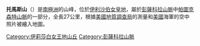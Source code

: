 {{coord|84|21|S|65|12|W|display=title}}

'''托馬斯山'''（{{lang-en|Thomas Hills}}）是[[南極洲|南極洲]]的山峰，位於[[伊利沙伯女皇地|伊利沙伯女皇地]]，屬於[[彭薩科拉山脈|彭薩科拉山脈]]中[[帕圖克森特山脈|帕圖克森特山脈]]的一部分，全長27公里，根據[[美國地質調查局|美國地質調查局]]的測量和[[美國|美國]]海軍的空中照片被繪入地圖。

{{DEFAULTSORT:Thomas Hills}}
[[Category:伊莉莎白女王地山丘|Category:伊莉莎白女王地山丘]]
[[Category:彭薩科拉山脈|Category:彭薩科拉山脈]]


{{QueenElizabethLand-geo-stub}}